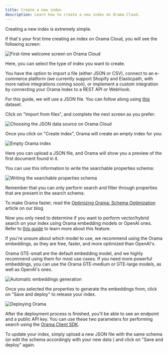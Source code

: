 ```yaml
---
title: Create a new index
description: Learn how to create a new index on Orama Cloud.
---
```


Creating a new index is extremely simple.

If that's your first time creating an index on Orama Cloud, you will see the following screen:

<img
  src='/cloud/guides/working-with-indexes/first-time.png'
  alt='First-time welcome screen on Orama Cloud'
/>

Here, you can select the type of index you want to create.

You have the option to import a file (either JSON or CSV), connect to an e-commerce platform (we currently support Shopify and Elasticpath, with more native integrations coming soon), or implement a custom integration by connecting your Orama Index to a REST API or WebHook.

For this guide, we will use a JSON file. You can follow along using [this](/cloud/guides/example-datasets/games.json) dataset.

Click on "Import from files", and complete the next screen as you prefer:

<img
  src='/cloud/guides/working-with-indexes/uploading-a-file.png'
  alt='Choosing the JSON data source on Orama Cloud'
/>

Once you click on "Create index", Orama will create an empty index for you:

<img
  src='/cloud/guides/working-with-indexes/empty-index.png'
  alt='Empty Orama index'
/>

Here you can upload a JSON file, and Orama will show you a preview of the first document found in it.

You can use this information to write the searchable properties schema:

<img
  src='/cloud/guides/working-with-indexes/writing-the-schema.png'
  alt='Writing the searchable properties schema'
/>

Remember that you can only perform search and filter through properties that are present in the search schema.

To make Orama faster, read the [Optimizing Orama: Schema Optimization](https://askorama.com/blog/optimizing-orama-schema-optimization) article on our blog.

Now you only need to determine if you want to perform vector/hybrid search on your index using Orama embedding models or OpenAI ones. Refer to [this guide](/cloud/orama-ai/automatic-embeddings-generation#automatic-embeddings-generation) to learn more about this feature.

If you're unsure about which model to use, we recommend using the Orama embeddings, as they are free, faster, and more optimized than OpenAI's.

Orama GTE-small are the default embedding model, and we highly recommend using them for most use cases. If you need more powerful embeddings, you can use the Orama GTE-medium or GTE-large models, as well as OpenAI's ones.

<img
  src='/cloud/guides/working-with-indexes/automatic-embeddings-generation.png'
  alt='Automatic embeddings generation'
/>

Once you selected the properties to generate the embeddings from, click on "Save and deploy" to release your index.

<img
  src='/cloud/guides/working-with-indexes/deploy.png'
  alt='Deploying Orama'
/>

After the deployment process is finished, you'll be able to see an endpoint and a public API key. You can use these two parameters for performing search using the [Orama Client SDK](/cloud/integrating-orama-cloud/javascript-sdk).

To update your index, simply upload a new JSON file with the same schema (or edit the schema accordingly with your new data ) and click on "Save and deploy" again.
